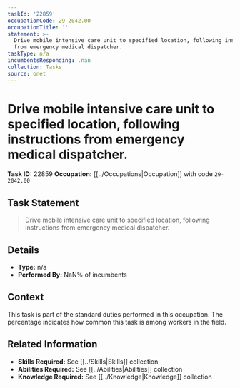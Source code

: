 ```yaml
---
taskId: '22859'
occupationCode: 29-2042.00
occupationTitle: ''
statement: >-
  Drive mobile intensive care unit to specified location, following instructions
  from emergency medical dispatcher.
taskType: n/a
incumbentsResponding: .nan
collection: Tasks
source: onet
---
```

# Drive mobile intensive care unit to specified location, following instructions from emergency medical dispatcher.

**Task ID:** 22859
**Occupation:** [[../Occupations|Occupation]] with code `29-2042.00`

## Task Statement

> Drive mobile intensive care unit to specified location, following instructions from emergency medical dispatcher.

## Details

- **Type:** n/a
- **Performed By:** NaN% of incumbents

## Context

This task is part of the standard duties performed in this occupation. The percentage indicates how common this task is among workers in the field.

## Related Information

- **Skills Required:** See [[../Skills|Skills]] collection
- **Abilities Required:** See [[../Abilities|Abilities]] collection
- **Knowledge Required:** See [[../Knowledge|Knowledge]] collection
